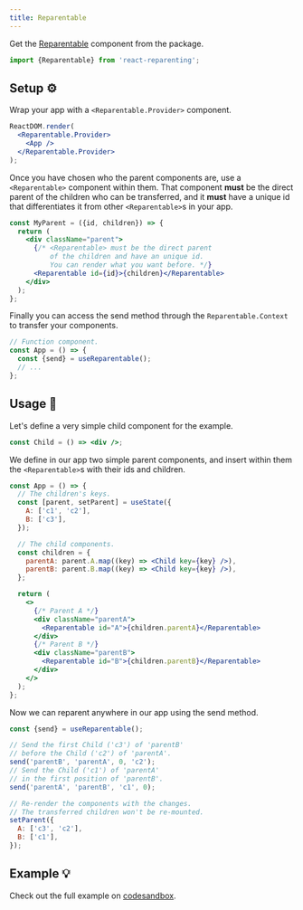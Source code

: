 ```yaml
---
title: Reparentable
---
```


Get the [Reparentable](./tools#reparentable--%EF%B8%8F) component from the package.

```jsx
import {Reparentable} from 'react-reparenting';
```

## Setup ⚙️

Wrap your app with a `<Reparentable.Provider>` component.

```jsx
ReactDOM.render(
  <Reparentable.Provider>
    <App />
  </Reparentable.Provider>
);
```

Once you have chosen who the parent components are, use a `<Reparentable>` component within them. That component **must** be the direct parent of the children who can be transferred, and it **must** have a unique id that differentiates it from other `<Reparentable>`s in your app.

```jsx
const MyParent = ({id, children}) => {
  return (
    <div className="parent">
      {/* <Reparentable> must be the direct parent  
          of the children and have an unique id. 
          You can render what you want before. */}
      <Reparentable id={id}>{children}</Reparentable>
    </div>
  );
};
```

Finally you can access the send method through the `Reparentable.Context` to transfer your components.

```jsx
// Function component.
const App = () => {
  const {send} = useReparentable();
  // ...
};
```

## Usage 📖

Let's define a very simple child component for the example.

```jsx
const Child = () => <div />;
```

We define in our app two simple parent components, and insert within them the `<Reparentable>`s with their ids and children.

```jsx
const App = () => {
  // The children's keys.
  const [parent, setParent] = useState({
    A: ['c1', 'c2'],
    B: ['c3'],
  });

  // The child components.
  const children = {
    parentA: parent.A.map((key) => <Child key={key} />),
    parentB: parent.B.map((key) => <Child key={key} />),
  };

  return (
    <>
      {/* Parent A */}
      <div className="parentA">
        <Reparentable id="A">{children.parentA}</Reparentable>
      </div>
      {/* Parent B */}
      <div className="parentB">
        <Reparentable id="B">{children.parentB}</Reparentable>
      </div>
    </>
  );
};
```

Now we can reparent anywhere in our app using the send method.

```jsx
const {send} = useReparentable();

// Send the first Child ('c3') of 'parentB'
// before the Child ('c2') of 'parentA'.
send('parentB', 'parentA', 0, 'c2');
// Send the Child ('c1') of 'parentA'
// in the first position of 'parentB'.
send('parentA', 'parentB', 'c1', 0);

// Re-render the components with the changes.
// The transferred children won't be re-mounted.
setParent({
  A: ['c3', 'c2'],
  B: ['c1'],
});
```

## Example 💡

Check out the full example on [codesandbox](https://codesandbox.io/s/react-reparenting-rvfi4).
